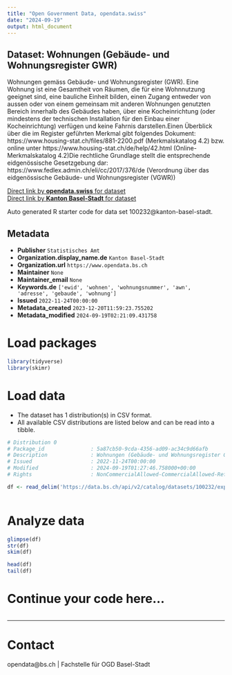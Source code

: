 ```yaml
---
title: "Open Government Data, opendata.swiss"
date: "2024-09-19"
output: html_document
---
```


## Dataset: Wohnungen (Gebäude- und Wohnungsregister GWR)

Wohnungen gemäss Gebäude- und Wohnungsregister (GWR). Eine Wohnung ist eine Gesamtheit von Räumen, die für eine Wohnnutzung geeignet sind, eine bauliche Einheit bilden, einen Zugang entweder von aussen oder von einem gemeinsam mit anderen Wohnungen genutzten Bereich innerhalb des Gebäudes haben, über eine Kocheinrichtung (oder mindestens der technischen Installation für den Einbau einer Kocheinrichtung) verfügen und keine Fahrnis darstellen.Einen Überblick über die im Register geführten Merkmal gibt folgendes Dokument: https://www.housing-stat.ch/files/881-2200.pdf (Merkmalskatalog 4.2) bzw. online unter https://www.housing-stat.ch/de/help/42.html (Online-Merkmalskatalog 4.2)Die rechtliche Grundlage stellt die entsprechende eidgenössische Gesetzgebung dar: https://www.fedlex.admin.ch/eli/cc/2017/376/de (Verordnung über das eidgenössische Gebäude- und Wohnungsregister (VGWR))

[Direct link by **opendata.swiss** for dataset](https://opendata.swiss/de/dataset/wohnungen-gebaude-und-wohnungsregister-gwr)<br>
[Direct link by **Kanton Basel-Stadt** for dataset](https://data.bs.ch/explore/dataset/100232/)

Auto generated R starter code for data set 100232@kanton-basel-stadt.

## Metadata

- **Publisher** `Statistisches Amt`
- **Organization.display_name.de** `Kanton Basel-Stadt`
- **Organization.url** `https://www.opendata.bs.ch`
- **Maintainer** `None`
- **Maintainer_email** `None`
- **Keywords.de** `['ewid', 'wohnen', 'wohnungsnummer', 'awn', 'adresse', 'gebaude', 'wohnung']`
- **Issued** `2022-11-24T00:00:00`
- **Metadata_created** `2023-12-20T11:59:23.755202`
- **Metadata_modified** `2024-09-19T02:21:09.431758`


# Load packages

```r

library(tidyverse)
library(skimr)

```

# Load data

-   The dataset has 1 distribution(s) in CSV format.
-   All available CSV distributions are listed below and can be read into a tibble.

```r

# Distribution 0
# Package_id               : 5a87cb50-9cda-4356-ad09-ac34c9d66afb
# Description              : Wohnungen (Gebäude- und Wohnungsregister GWR) (csv)
# Issued                   : 2022-11-24T00:00:00
# Modified                 : 2024-09-19T01:27:46.758000+00:00
# Rights                   : NonCommercialAllowed-CommercialAllowed-ReferenceRequired

df <- read_delim('https://data.bs.ch/api/v2/catalog/datasets/100232/exports/csv?use_labels=true')



```

# Analyze data

```r

glimpse(df)
str(df)
skim(df)

head(df)
tail(df)

```

# Continue your code here...

```r

```

------------------------------------------------------------------------

# Contact

opendata@bs.ch | Fachstelle für OGD Basel-Stadt
